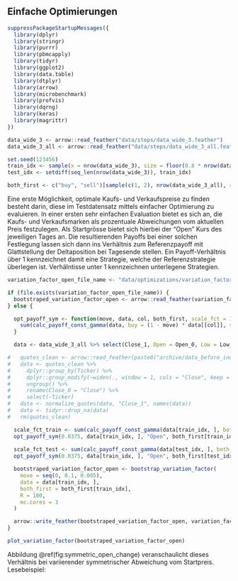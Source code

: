 ## Einfache Optimierungen


```r
suppressPackageStartupMessages({
  library(dplyr)
  library(stringr)
  library(purrr)
  library(pbmcapply)
  library(tidyr)
  library(ggplot2)
  library(data.table)
  library(dtplyr)
  library(arrow)
  library(microbenchmark)
  library(profvis)
  library(dqrng)
  library(keras)
  library(magrittr)
})

data_wide_3 <- arrow::read_feather("data/steps/data_wide_3.feather")
data_wide_3_all <- arrow::read_feather("data/steps/data_wide_3_all.feather")

set.seed(123456)
train_idx <- sample(x = nrow(data_wide_3), size = floor(0.8 * nrow(data_wide_3)))
test_idx <- setdiff(seq_len(nrow(data_wide_3)), train_idx)

both_first <- c("buy", "sell")[sample(c(1, 2), nrow(data_wide_3_all), replace = TRUE)]

```


Eine erste Möglichkeit, optimale Kaufs- und Verkaufspreise zu finden besteht darin, diese im Testdatensatz mittels einfacher Optimierung zu evaluieren. In einer ersten sehr einfachen Evaluation bietet es sich an, die Kaufs- und Verkaufsmarken als prozentuale Abweichungen vom aktuellen Preis festzulegen. Als Startgrösse bietet sich hierbei der "Open" Kurs des jeweiligen Tages an. Die resultierenden Payoffs bei einer solchen Festlegung lassen sich dann ins Verhältnis zum Referenzpayoff mit Glattstellung der Deltaposition bei Tagesende stellen. Ein Payoff-Verhältnis über 1 kennzeichnet damit eine Strategie, welche der Referenzstrategie überlegen ist. Verhälntisse unter 1 kennzeichnen unterlegene Strategien. 


``` r

variation_factor_open_file_name <- "data/optimizations/variation_factor_open.feather"

if (file.exists(variation_factor_open_file_name)) {
  bootstraped_variation_factor_open <- arrow::read_feather(variation_factor_open_file_name)
} else {

  opt_payoff_sym <- function(move, data, col, both_first, scale_fct = 1) {
    sum(calc_payoff_const_gamma(data, buy = (1 - move) * data[[col]], sell = (1 + move) * data[[col]], both_first = both_first), na.rm = TRUE) / scale_fct
  }

  data <- data_wide_3_all %>% select(Close_1, Open = Open_0, Low = Low_0, High = High_0, Close_0)

#   quotes_clean <- arrow::read_feather(paste0("archive/data_before_indexing_on_adjusted/quotes_clean.feather"))
#   data <- quotes_clean %>%
#     dplyr::group_by(Ticker) %>%
#     dplyr::group_modify(~widen(., window = 1, cols = "Close", keep = c("Close", "Open", "Low", "High"))) %>%
#     ungroup() %>%
#     rename(Close_0 = "Close") %>%
#     select(-Ticker)
#   data <- normalize_quotes(data, "Close_1", names(data))
#   data <- tidyr::drop_na(data)
#   rm(quotes_clean)

  scale_fct_train <- sum(calc_payoff_const_gamma(data[train_idx, ], both_first = both_first[train_idx]))
  opt_payoff_sym(0.0375, data[train_idx, ], "Open", both_first[train_idx], scale_fct_train)
  
  scale_fct_test <- sum(calc_payoff_const_gamma(data[test_idx, ], both_first = both_first[test_idx]))
  opt_payoff_sym(0.0375, data[train_idx, ], "Open", both_first[test_idx], scale_fct)

  bootstraped_variation_factor_open <- bootstrap_variation_factor(
    move = seq(0, 0.1, 0.005),
    data = data[train_idx, ],
    both_first = both_first[train_idx],
    R = 100,
    mc.cores = 3
  )

  arrow::write_feather(bootstraped_variation_factor_open, variation_factor_open_file_name)
}

plot_variation_factor(bootstraped_variation_factor_open)

```

Abbildung \@ref(fig:symmetric_open_change) veranschaulicht dieses Verhältnis bei variierender symmetrischer Abweichung vom Startpreis. Lesebeispiel: 

